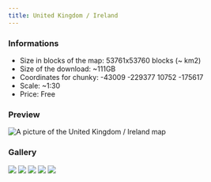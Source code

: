 ---
title: United Kingdom / Ireland
---


### Informations
* Size in blocks of the map: 53761x53760 blocks (~ km2)
* Size of the download: ~111GB
* Coordinates for chunky: -43009 -229377 10752 -175617 
* Scale: ~1:30
* Price: Free

### Preview
<img src="/img/maps/previews/europe/uk-ireland.webp" alt="A picture of the United Kingdom / Ireland map"></img>   

### Gallery
<Slider dots arrows={false} infinite slidesToShow={1} slidesToScroll={1} pauseOnHover speed={500} autoplay autoplaySpeed={3000}>
    <img src="/img/maps/gallery/europe/uk-ireland/0.webp"></img>
    <img src="/img/maps/gallery/europe/uk-ireland/1.webp"></img>
    <img src="/img/maps/gallery/europe/uk-ireland/2.webp"></img>
    <img src="/img/maps/gallery/europe/uk-ireland/3.webp"></img>
    <img src="/img/maps/gallery/europe/uk-ireland/4.webp"></img>
</Slider>
